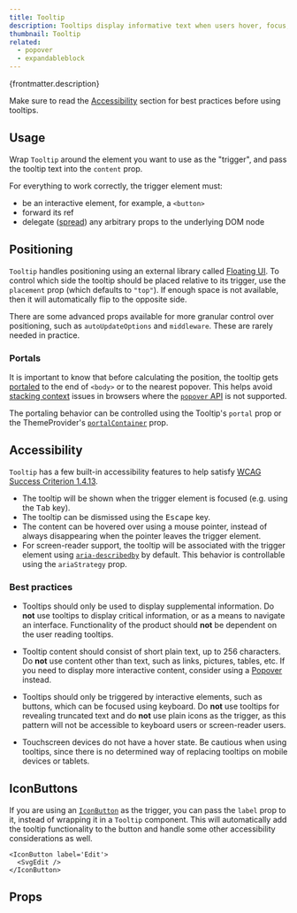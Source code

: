 ```yaml
---
title: Tooltip
description: Tooltips display informative text when users hover, focus, or tap an interactive element.
thumbnail: Tooltip
related:
  - popover
  - expandableblock
---
```


<p>{frontmatter.description}</p>

Make sure to read the [Accessibility](#accessibility) section for best practices before using tooltips.

## Usage

Wrap `Tooltip` around the element you want to use as the "trigger", and pass the tooltip text into the `content` prop.

<LiveExample src='Tooltip.main.jsx' truncate={false}>
  <AllExamples.TooltipMainExample client:load />
</LiveExample>

For everything to work correctly, the trigger element must:

- be an interactive element, for example, a `<button>`
- forward its ref
- delegate ([spread](https://react.dev/learn/passing-props-to-a-component#forwarding-props-with-the-jsx-spread-syntax)) any arbitrary props to the underlying DOM node

## Positioning

`Tooltip` handles positioning using an external library called [Floating UI](https://floating-ui.com/). To control which side the tooltip should be placed relative to its trigger, use the `placement` prop (which defaults to `"top"`). If enough space is not available, then it will automatically flip to the opposite side.

<LiveExample src='Tooltip.placement.jsx'>
  <AllExamples.TooltipPlacementExample client:load />
</LiveExample>

There are some advanced props available for more granular control over positioning, such as `autoUpdateOptions` and `middleware`. These are rarely needed in practice.

### Portals

It is important to know that before calculating the position, the tooltip gets [portaled](https://react.dev/reference/react-dom/createPortal) to the end of `<body>` or to the nearest popover. This helps avoid [stacking context](https://developer.mozilla.org/en-US/docs/Web/CSS/CSS_positioned_layout/Understanding_z-index/Stacking_context) issues in browsers where the [`popover` API](https://developer.mozilla.org/en-US/docs/Web/API/Popover_API) is not supported.

The portaling behavior can be controlled using the Tooltip's `portal` prop or the ThemeProvider's [`portalContainer`](themeprovider#portals) prop.

## Accessibility

`Tooltip` has a few built-in accessibility features to help satisfy [WCAG Success Criterion 1.4.13](https://www.w3.org/WAI/WCAG22/Understanding/content-on-hover-or-focus.html).

- The tooltip will be shown when the trigger element is focused (e.g. using the <kbd>Tab</kbd> key).
- The tooltip can be dismissed using the <kbd>Escape</kbd> key.
- The content can be hovered over using a mouse pointer, instead of always disappearing when the pointer leaves the trigger element.
- For screen-reader support, the tooltip will be associated with the trigger element using [`aria-describedby`](https://developer.mozilla.org/en-US/docs/Web/Accessibility/ARIA/Attributes/aria-describedby) by default. This behavior is controllable using the `ariaStrategy` prop.

### Best practices

- Tooltips should only be used to display supplemental information. Do **not** use tooltips to display critical information, or as a means to navigate an interface. Functionality of the product should **not** be dependent on the user reading tooltips.

- Tooltip content should consist of short plain text, up to 256 characters. Do **not** use content other than text, such as links, pictures, tables, etc. If you need to display more interactive content, consider using a [Popover](popover) instead.

- Tooltips should only be triggered by interactive elements, such as buttons, which can be focused using keyboard. Do **not** use tooltips for revealing truncated text and do **not** use plain icons as the trigger, as this pattern will not be accessible to keyboard users or screen-reader users.

- Touchscreen devices do not have a hover state. Be cautious when using tooltips, since there is no determined way of replacing tooltips on mobile devices or tablets.

## IconButtons

If you are using an [`IconButton`](button#iconbutton) as the trigger, you can pass the `label` prop to it, instead of wrapping it in a `Tooltip` component. This will automatically add the tooltip functionality to the button and handle some other accessibility considerations as well.

```tsx
<IconButton label='Edit'>
  <SvgEdit />
</IconButton>
```

## Props

<PropsTable path='@itwin/itwinui-react/esm/core/Tooltip/Tooltip.d.ts' />
